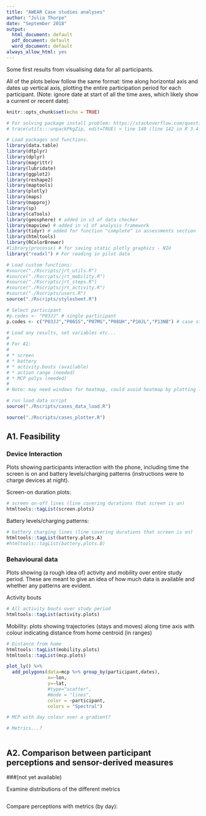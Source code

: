 ```yaml
---
title: "AWEAR Case studies analyses"
author: "Julia Thorpe"
date: "September 2018"
output:
  html_document: default
  pdf_document: default
  word_document: default
always_allow_html: yes
---
```


Some first results from visualising data for all participants.

All of the plots below follow the same format: time along horizontal axis and dates up vertical axis, plotting the entire participation period for each participant. (Note: ignore date at start of all the time axes, which likely show a current or recent date).


```r
knitr::opts_chunk$set(echo = TRUE)

# For solving package install problem: https://stackoverflow.com/questions/5700505/windows-7-update-packages-problem-unable-to-move-temporary-installation
# trace(utils:::unpackPkgZip, edit=TRUE) > line 140 (line 142 in R 3.4.4) > Sys.sleep(0.5) > Sys.sleep(2)

# Load packages and functions.
library(data.table)
library(dtplyr)
library(dplyr)
library(magrittr)
library(lubridate)
library(ggplot2)
library(reshape2)
library(maptools)
library(plotly)
library(maps)
library(mapproj)
library(sp)
library(caTools)
library(geosphere) # added in v3 of data checker
library(mapview) # added in v1 of analysis framework
library(tidyr) # added for function "complete" in assessments section
library(htmltools)
library(RColorBrewer)
#library(processx) # for saving static plotly graphics - NIU 
library("readxl") # For reading in pilot data

# Load custom functions:
#source("./Rscripts/jrt_utils.R")
#source("./Rscripts/jrt_mobility.R")
#source("./Rscripts/jrt_steps.R")
#source("./Rscripts/jrt_activity.R")
#source("./Rscripts/users.R")
source("./Rscripts/stylesheet.R")

# Select participant
#p.codes <- "P03JJ" # single participant
p.codes <- c("P03JJ","P06SS","P07MG","P08UH","P10JL","P13NB") # case studies
```



```r
# Load any results, set variables etc...
# 
# For A1:
# 
# * screen
# * battery
# * activity.bouts (available)
# * action range (needed) 
# * MCP polys (needed)
# 
# Note: may need windows for heatmap, could avoid heatmap by plotting large markers on scatter which would help with showing data availability

# run load data script 
source("./Rscripts/cases_data_load.R")

source("./Rscripts/cases_plotter.R")
```

## A1. Feasibility

### Device Interaction
Plots showing participants interaction with the phone, including time the screen is on and battery levels/charging patterns (instructions were to charge devices at night).


Screen-on duration plots:
```r


# screen on-off lines (line covering durations that screen is on)
htmltools::tagList(screen.plots)
```


Battery levels/charging patterns:

```r
# battery charging lines (line covering durations that screen is on)
htmltools::tagList(battery.plots.A)
#htmltools::tagList(battery.plots.B)

```

### Behavioural data
Plots showing (a rough idea of) activity and mobility over entire study period. These are meant to give an idea of how much data is available and whether any patterns are evident.

Activity bouts
```r

# All activity bouts over study period
htmltools::tagList(activity.plots)

```

Mobility: plots showing trajectories (stays and moves) along time axis with colour indicating distance from home centroid (in ranges)

```r
# Distance from home
htmltools::tagList(mobility.plots)
htmltools::tagList(mcp.plots)

plot_ly() %>%
  add_polygons(data=mcp %>% group_by(participant,dates),
               x=~lon, 
               y=~lat,
               #type="scatter",
               #mode = "lines",
               color = ~participant,
               colors = "Spectral")

# MCP with day colour over a gradient?

# Metrics...?



```

## A2. Comparison between participant perceptions and sensor-derived measures 
###(not yet available)

Examine distributions of the different metrics
```r


```




Compare perceptions with metrics (by day):

```r


```


```r

```
